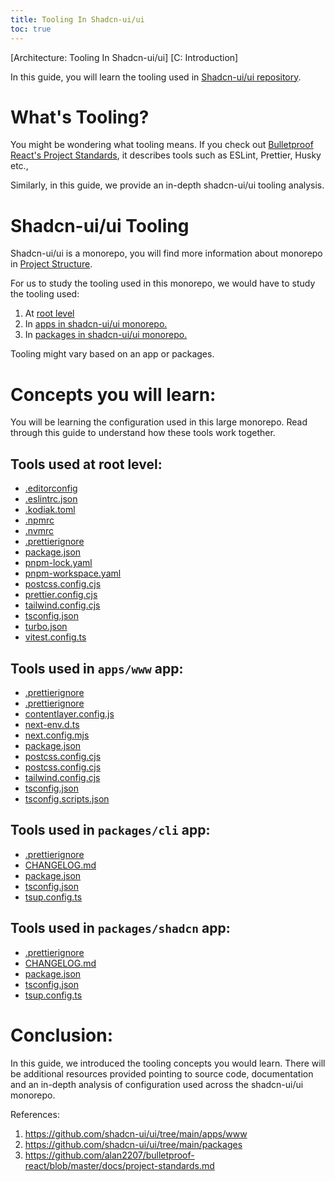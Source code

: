 ```yaml
---
title: Tooling In Shadcn-ui/ui
toc: true
---
```


[Architecture: Tooling In Shadcn-ui/ui]
[C: Introduction]

In this guide, you will learn the tooling used in [Shadcn-ui/ui repository](https://github.com/shadcn-ui/ui).

# What's Tooling?
You might be wondering what tooling means. If you check out [Bulletproof React's Project Standards](https://github.com/alan2207/bulletproof-react/blob/master/docs/project-standards.md),
it describes tools such as ESLint, Prettier, Husky etc.,

Similarly, in this guide, we provide an in-depth shadcn-ui/ui tooling analysis.

# Shadcn-ui/ui Tooling 

Shadcn-ui/ui is a monorepo, you will find more information about monorepo in [Project Structure](https://app.thinkthroo.com/architecture#project-structure).

For us to study the tooling used in this monorepo, we would have to study the tooling used:
1. At [root level](https://github.com/shadcn-ui/ui)
2. In [apps in shadcn-ui/ui monorepo.](https://github.com/shadcn-ui/ui/tree/main/apps/www)
3. In [packages in shadcn-ui/ui monorepo.](https://github.com/shadcn-ui/ui/tree/main/packages)

Tooling might vary based on an app or packages.

# Concepts you will learn:

You will be learning the configuration used in this large monorepo. Read through this guide to understand how these tools work together.

## Tools used at root level:
- [.editorconfig](https://github.com/shadcn-ui/ui/blob/main/.editorconfig) 
- [.eslintrc.json](https://github.com/shadcn-ui/ui/blob/main/.eslintrc.json)
- [.kodiak.toml](https://github.com/shadcn-ui/ui/blob/main/.kodiak.toml)
- [.npmrc](https://github.com/shadcn-ui/ui/blob/main/.npmrc)
- [.nvmrc](https://github.com/shadcn-ui/ui/blob/main/.nvmrc)
- [.prettierignore](https://github.com/shadcn-ui/ui/blob/main/.prettierignore)
- [package.json](https://github.com/shadcn-ui/ui/blob/main/package.json)
- [pnpm-lock.yaml](https://github.com/shadcn-ui/ui/blob/main/pnpm-lock.yaml)
- [pnpm-workspace.yaml](https://github.com/shadcn-ui/ui/blob/main/pnpm-workspace.yaml)
- [postcss.config.cjs](https://github.com/shadcn-ui/ui/blob/main/postcss.config.cjs)
- [prettier.config.cjs](https://github.com/shadcn-ui/ui/blob/main/prettier.config.cjs)
- [tailwind.config.cjs](https://github.com/shadcn-ui/ui/blob/main/tailwind.config.cjs)
- [tsconfig.json](https://github.com/shadcn-ui/ui/blob/main/tsconfig.json)
- [turbo.json](https://github.com/shadcn-ui/ui/blob/main/turbo.json)
- [vitest.config.ts](https://github.com/shadcn-ui/ui/blob/main/vitest.config.ts)

## Tools used in `apps/www` app:
- [.prettierignore](https://github.com/shadcn-ui/ui/blob/main/apps/www/.prettierignore)
- [.prettierignore](https://github.com/shadcn-ui/ui/blob/main/apps/www/.prettierignore)
- [contentlayer.config.js](https://github.com/shadcn-ui/ui/blob/main/apps/www/contentlayer.config.js)
- [next-env.d.ts](https://github.com/shadcn-ui/ui/blob/main/apps/www/next-env.d.ts)
- [next.config.mjs](https://github.com/shadcn-ui/ui/blob/main/apps/www/next.config.mjs)
- [package.json](https://github.com/shadcn-ui/ui/blob/main/apps/www/package.json)
- [postcss.config.cjs](https://github.com/shadcn-ui/ui/blob/main/apps/www/postcss.config.cjs)
- [postcss.config.cjs](https://github.com/shadcn-ui/ui/blob/main/apps/www/postcss.config.cjs)
- [tailwind.config.cjs](https://github.com/shadcn-ui/ui/blob/main/apps/www/tailwind.config.cjs)
- [tsconfig.json](https://github.com/shadcn-ui/ui/blob/main/apps/www/tsconfig.json)
- [tsconfig.scripts.json](https://github.com/shadcn-ui/ui/blob/main/apps/www/tsconfig.scripts.json)

## Tools used in `packages/cli` app:
- [.prettierignore](https://github.com/shadcn-ui/ui/blob/main/packages/cli/.prettierignore)
- [CHANGELOG.md](https://github.com/shadcn-ui/ui/blob/main/packages/cli/CHANGELOG.md) 
- [package.json](https://github.com/shadcn-ui/ui/blob/main/packages/cli/package.json)
- [tsconfig.json](https://github.com/shadcn-ui/ui/blob/main/packages/cli/tsconfig.json)
- [tsup.config.ts](https://github.com/shadcn-ui/ui/blob/main/packages/cli/tsup.config.ts)

## Tools used in `packages/shadcn` app:
- [.prettierignore](https://github.com/shadcn-ui/ui/blob/main/packages/shadcn/.prettierignore)
- [CHANGELOG.md](https://github.com/shadcn-ui/ui/blob/main/packages/shadcn/CHANGELOG.md)
- [package.json](https://github.com/shadcn-ui/ui/blob/main/packages/shadcn/package.json)
- [tsconfig.json](https://github.com/shadcn-ui/ui/blob/main/packages/shadcn/tsconfig.json)
- [tsup.config.ts](https://github.com/shadcn-ui/ui/blob/main/packages/shadcn/tsup.config.ts)

# Conclusion:
In this guide, we introduced the tooling concepts you would learn. There will be additional resources provided pointing
to source code, documentation and an in-depth analysis of configuration used across the shadcn-ui/ui monorepo. 

References:
1. https://github.com/shadcn-ui/ui/tree/main/apps/www
2. https://github.com/shadcn-ui/ui/tree/main/packages
3. https://github.com/alan2207/bulletproof-react/blob/master/docs/project-standards.md